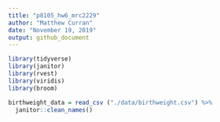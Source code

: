 ```yaml
---
title: "p8105_hw6_mrc2229"
author: "Matthew Curran"
date: "November 19, 2019"
output: github_document
---
```


```r
library(tidyverse)
library(janitor)
library(rvest)
library(viridis)
library(broom)
```

```r
birthweight_data = read_csv ("./data/birthweight.csv") %>%
  janitor::clean_names() 
```

